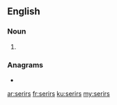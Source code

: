 ==English==

===Noun===
{{head|en|noun plural form}}

# {{plural of|serir|lang=en}}

===Anagrams===
* {{l|en|risers}}

[[ar:serirs]]
[[fr:serirs]]
[[ku:serirs]]
[[my:serirs]]